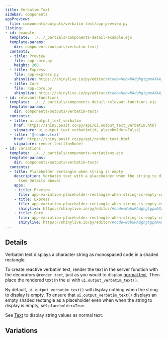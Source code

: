 ```yaml
---
title: Verbatim Text
sidebar: components
appPreview:
  file: components/outputs/verbatim-text/app-preview.py
listing:
- id: example
  template: ../../_partials/components-detail-example.ejs
  template-params:
    dir: components/outputs/verbatim-text/
  contents:
  - title: Preview
    file: app-core.py
    height: 200
  - title: Express
    file: app-express.py
    shinylive: https://shinylive.io/py/editor/#code=NobwRAdghgtgpmAXAAjFADugdOgnmAGlQGMB7CAFzkqVQDMAnUmZAZwAsBLCXLOAD3QM4rVsk4x0pBhXER0AVwpFhEACZwGRBZwA6EfTqzdFFAPpV+FABS6wAFQEU7ROwFFKm5JeeFkdgAk4ABtg0mQAZS4eOwBKfQSIAAFVDQYsH2RkAGJkAB48-Q06bydrWMR9LKzhCgUGCDlTLEcrcv0-MApcdAQULqcwAF8AXSA
  - title: Core
    file: app-core.py
    shinylive: https://shinylive.io/py/editor/#code=NobwRAdghgtgpmAXAAjFADugdOgnmAGlQGMB7CAFzkqVQDMAnUmZAZwAsBLCXZTmdKQYVkAQUxEG1ACZwGRAK6cAOhFUZ0AfSXIAvMiU4oAczia6AGyXSAFKuQODnLN3QKKmqgA8KdsABU4H2VCZBCAUUo5ZG8KEKIQgAk4CwtSZABlLh4QgEoCe0dDUnc3D1jNADc5ACMoCn4-WLyiZABiZAAeTtVc1X6IWTo2OWqGG1d3IhKKMqJWOFZWTnJcxEKHAAEpQbksWIcO7o3kIZig3zWTx2QpCgUGCD4IMqxAnxs+tW+NPTFMGwabSceajORfUJgCi4dAIFBQi5gAC+AF0gA
- id: relevant-functions
  template: ../../_partials/components-detail-relevant-functions.ejs
  template-params:
    dir: components/outputs/verbatim-text/
  contents:
  - title: ui.output_text_verbatim
    href: https://shiny.posit.co/py/api/ui.output_text_verbatim.html
    signature: ui.output_text_verbatim(id, placeholder=False)
  - title: '@render.text'
    href: https://shiny.posit.co/py/api/render.text.html
    signature: render.text(fn=None)
- id: variations
  template: ../../_partials/components-variations.ejs
  template-params:
    dir: components/outputs/verbatim-text/
  contents:
  - title: Placeholder rectangle when string is empty
    description: Verbatim text with a placeholder when the string to display is empty
      (see Details above).
    apps:
    - title: Preview
      file: app-variation-placeholder-rectangle-when-string-is-empty-core.py
    - title: Express
      file: app-variation-placeholder-rectangle-when-string-is-empty-express.py
      shinylive: https://shinylive.io/py/editor/#code=NobwRAdghgtgpmAXAAjFADugdOgnmAGlQGMB7CAFzkqVQDMAnUmZAZwAsBLCXLOAD3QM4rVsk4x0pBhXER0AVwpFhEACZwGRBZwA6EfTqzdFFAPpV+FABS6wAFQEU7ROwFFKm5I6svkduwBKQ04sUiVTMzINWzBLZ0JkdAAbKGI4dlJkjQYAXnsGBThA5GQAYmQAHkr9fQB3Tgp2ZCNM7OtAlHKqmoMIUtKAAVUcrGi4Uorq-QHkDTpkeI7EGdmB4QoFBn6TJSwfG2CIRLjcdAQUOKcwAF8AXSA
    - title: Core
      file: app-variation-placeholder-rectangle-when-string-is-empty-core.py
      shinylive: https://shinylive.io/py/editor/#code=NobwRAdghgtgpmAXAAjFADugdOgnmAGlQGMB7CAFzkqVQDMAnUmZAZwAsBLCXZTmdKQYVkAQUxEG1ACZwGRAK6cAOhFUZ0AfSXIAvMiU4oAczia6AGyXSAFKuQODnLN3QKKmqgA8KdsABU4H2VCZBCAUUo5ZEDg0JCQgEoCe0dDUnc3D28PADc5ACMoCn4-HJCidAsoYjh2UgtZBl1-BgU4ZIcAYmQAHl7VRNVhiFk6Njl8hhtXdyIMiiyiVjhWVk5yRMRUhwABKVG5LBzuvoGIR2Qx5BybLZ3L5CkKBQYL2YosWN8htT+NPRiTA2DTaTjLSZyX6hMAUXDoBAoWFBChgAC+AF0gA
---
```


:::{#example}
:::

:::{#relevant-functions}
:::

## Details

Verbatim text displays a character string as monospaced code in a shaded rectangle.

To create reactive verbatim text, render the text in the server function with the decorators `@render.text`, just as you would to display [normal text](../text/index.qmd). Then place the rendered text in the ui with `ui.output_verbatim_text()`.

By default, `ui.output_verbatim_text()` will display nothing when the string to display is empty. To ensure that `ui.output_verbatim_text()` displays an empty shaded rectangle as a placeholder even when when the string to display is empty, set `placeholder=True`.

See [Text](../text/index.qmd) to display string values as normal text.

## Variations

:::{#variations}
:::
